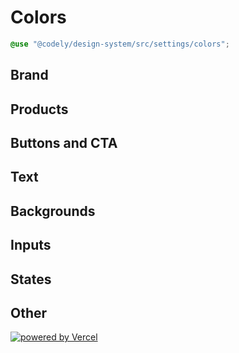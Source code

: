 

<Meta title="Styles/Colors" />

# Colors

```scss
@use "@codely/design-system/src/settings/colors";
```

## Brand

<ColorPalette>
  <ColorItem title="Brand" colors={{ "colors.$brand": styles.brand }} />
</ColorPalette>

## Products

<ColorPalette>
  <ColorItem title="Product Variation 1" colors={{ "colors.$product-alt-1": styles.productAlt1 }} />
  <ColorItem title="Product Variation 2" colors={{ "colors.$product-alt-2": styles.productAlt2 }} />
  <ColorItem title="Product Variation 3" colors={{ "colors.$product-alt-3": styles.productAlt3 }} />
  <ColorItem title="Product Variation 4" colors={{ "colors.$product-alt-4": styles.productAlt4 }} />
</ColorPalette>

## Buttons and CTA

<ColorPalette>
  <ColorItem title="CTA Primary" colors={{ "colors.$cta-primary": styles.ctaPrimary }} />
  <ColorItem title="CTA Primary Hover" colors={{ "colors.$cta-primary-hover": styles.ctaPrimaryHover }} />
  <ColorItem title="CTA Secondary" colors={{ "colors.$cta-secondary": styles.ctaSecondary }} />
  <ColorItem title="CTA Secondary Hover" colors={{ "colors.$cta-secondary-hover": styles.ctaSecondaryHover }} />
  <ColorItem title="CTA Primary Gray" colors={{ "colors.$cta-primary-gray": styles.ctaPrimaryGray }} />
</ColorPalette>

## Text

<ColorPalette>
  <ColorItem title="Text primary" colors={{ "colors.$text-primary": styles.textPrimary }} />
  <ColorItem title="Text secondary" colors={{ "colors.$text-secondary": styles.textSecondary }} />
  <ColorItem title="Text tertiary" colors={{ "colors.$text-tertiary": styles.textTertiary }} />
  <ColorItem title="Text for dark background" colors={{ "colors.$text-darkTheme": styles.textDarkTheme }} />
</ColorPalette>

## Backgrounds

<ColorPalette>
  <ColorItem title="Background primary" colors={{ "colors.$bg-primary": styles.bgPrimary }} />
  <ColorItem title="Background dark" colors={{ "colors.$bg-darkTheme": styles.bgDarkTheme }} />
  <ColorItem title="Background selection" colors={{ "colors.$bg-selection": styles.bgSelection }} />
  <ColorItem title="Background light" colors={{ "colors.$bg": styles.bg }} />
</ColorPalette>

## Inputs

<ColorPalette>
  <ColorItem title="Input default" colors={{ "colors.$input-default": styles.inputDefault }} />
  <ColorItem title="Input active" colors={{ "colors.$input-active": styles.inputActive }} />
  <ColorItem title="Input border" colors={{ "colors.$input-border": styles.inputBorder }} />
  <ColorItem title="Checkbox active" colors={{ "colors.$checkbox-active": styles.checkboxActive }} />
  <ColorItem title="Checkbox disabled" colors={{ "colors.$checkbox-disabled": styles.checkboxDisabled }} />
  <ColorItem
    title="Checkbox disabled background"
    colors={{ "colors.$checkbox-disabled-bg": styles.checkboxDisabledBg }}
  />
</ColorPalette>

## States

<ColorPalette>
  <ColorItem title="State active" colors={{ "colors.$state-active": styles.stateActive }} />
  <ColorItem title="State error" colors={{ "colors.$state-error": styles.stateError }} />
  <ColorItem title="State disabled" colors={{ "colors.$state-disabled": styles.stateDisabled }} />
  <ColorItem title="State disabled background" colors={{ "colors.$state-disabled-bg": styles.stateDisabledBg }} />
</ColorPalette>

## Other

<ColorPalette>
  <ColorItem title="White" colors={{ "colors.$white": styles.white }} />
  <ColorItem title="White hover" colors={{ "colors.$white-hover": styles.whiteHover }} />
</ColorPalette>

<footer className="docs-footer">
  <a href="https://vercel.com/?utm_source=[codely-courses]&utm_campaign=oss">
    <img src="/powered-by-vercel.svg" alt="powered by Vercel" />
  </a>
</footer>
